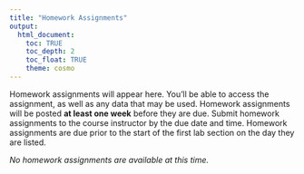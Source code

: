 ```yaml
---
title: "Homework Assignments"
output: 
  html_document:
    toc: TRUE
    toc_depth: 2
    toc_float: TRUE
    theme: cosmo
---
```


Homework assignments will appear here. You'll be able to access the assignment, as well as any data that may be used. Homework assignments will be posted **at least one week** before they are due. Submit homework assignments to the course instructor by the due date and time. Homework assignments are due prior to the start of the first lab section on the day they are listed. 

*No homework assignments are available at this time.*